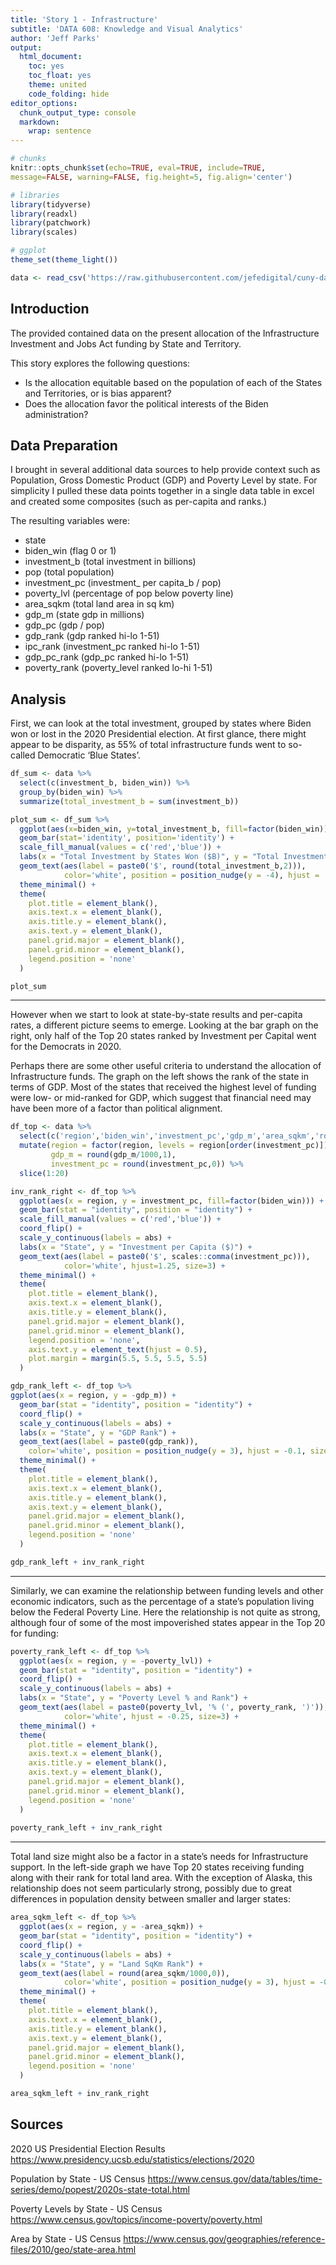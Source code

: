```yaml
---
title: 'Story 1 - Infrastructure'
subtitle: 'DATA 608: Knowledge and Visual Analytics'
author: 'Jeff Parks'
output:
  html_document:
    toc: yes
    toc_float: yes
    theme: united
    code_folding: hide
editor_options:
  chunk_output_type: console
  markdown: 
    wrap: sentence
---
```


```r
# chunks
knitr::opts_chunk$set(echo=TRUE, eval=TRUE, include=TRUE, 
message=FALSE, warning=FALSE, fig.height=5, fig.align='center')

# libraries
library(tidyverse)
library(readxl)
library(patchwork)
library(scales)

# ggplot
theme_set(theme_light())
```

```r
data <- read_csv('https://raw.githubusercontent.com/jefedigital/cuny-data-608-visual-analytics/main/assignments/week-01/story-1-infrastructure/story-1-data.csv')
```

## Introduction

The provided contained data on the present allocation of the Infrastructure Investment and Jobs Act funding by State and Territory.

This story explores the following questions:

-   Is the allocation equitable based on the population of each of the States and Territories, or is bias apparent?
-   Does the allocation favor the political interests of the Biden administration?

## Data Preparation

I brought in several additional data sources to help provide context such as Population, Gross Domestic Product (GDP) and Poverty Level by state.
For simplicity I pulled these data points together in a single data table in excel and created some composites (such as per-capita and ranks.)

The resulting variables were:

-   state
-   biden_win (flag 0 or 1)
-   investment_b (total investment in billions)
-   pop (total population)
-   investment_pc (investment\_ per capita_b / pop)
-   poverty_lvl (percentage of pop below poverty line)
-   area_sqkm (total land area in sq km)
-   gdp_m (state gdp in millions)
-   gdp_pc (gdp / pop)
-   gdp_rank (gdp ranked hi-lo 1-51)
-   ipc_rank (investment_pc ranked hi-lo 1-51)
-   gdp_pc_rank (gdp_pc ranked hi-lo 1-51)
-   poverty_rank (poverty_level ranked lo-hi 1-51)

## Analysis

First, we can look at the total investment, grouped by states where Biden won or lost in the 2020 Presidential election.
At first glance, there might appear to be disparity, as 55% of total infrastructure funds went to so-called Democratic 'Blue States'.

```r
df_sum <- data %>%
  select(c(investment_b, biden_win)) %>%
  group_by(biden_win) %>%
  summarize(total_investment_b = sum(investment_b))

plot_sum <- df_sum %>%
  ggplot(aes(x=biden_win, y=total_investment_b, fill=factor(biden_win))) +
  geom_bar(stat='identity', position='identity') +
  scale_fill_manual(values = c('red','blue')) +
  labs(x = "Total Investment by States Won ($B)", y = "Total Investment ($B)") +
  geom_text(aes(label = paste0('$', round(total_investment_b,2))),
            color='white', position = position_nudge(y = -4), hjust = .5, size=6) +
  theme_minimal() +
  theme(
    plot.title = element_blank(),
    axis.text.x = element_blank(),
    axis.title.y = element_blank(),
    axis.text.y = element_blank(),
    panel.grid.major = element_blank(),
    panel.grid.minor = element_blank(),
    legend.position = 'none'
  )

plot_sum
```

------------------------------------------------------------------------

However when we start to look at state-by-state results and per-capita rates, a different picture seems to emerge.
Looking at the bar graph on the right, only half of the Top 20 states ranked by Investment per Capital went for the Democrats in 2020.

Perhaps there are some other useful criteria to understand the allocation of Infrastructure funds.
The graph on the left shows the rank of the state in terms of GDP.
Most of the states that received the highest level of funding were low- or mid-ranked for GDP, which suggest that financial need may have been more of a factor than political alignment.

```r
df_top <- data %>%
  select(c('region','biden_win','investment_pc','gdp_m','area_sqkm','road_miles','gdp_rank', 'poverty_lvl', 'poverty_rank')) %>%
  mutate(region = factor(region, levels = region[order(investment_pc)]),
         gdp_m = round(gdp_m/1000,1),
         investment_pc = round(investment_pc,0)) %>%
  slice(1:20)

inv_rank_right <- df_top %>%
  ggplot(aes(x = region, y = investment_pc, fill=factor(biden_win))) +
  geom_bar(stat = "identity", position = "identity") +
  scale_fill_manual(values = c('red','blue')) +
  coord_flip() +
  scale_y_continuous(labels = abs) +
  labs(x = "State", y = "Investment per Capita ($)") +
  geom_text(aes(label = paste0('$', scales::comma(investment_pc))),
            color='white', hjust=1.25, size=3) +
  theme_minimal() +
  theme(
    plot.title = element_blank(),
    axis.text.x = element_blank(),
    axis.title.y = element_blank(),
    panel.grid.major = element_blank(),
    panel.grid.minor = element_blank(),
    legend.position = 'none',
    axis.text.y = element_text(hjust = 0.5),
    plot.margin = margin(5.5, 5.5, 5.5, 5.5)
  )

gdp_rank_left <- df_top %>%
ggplot(aes(x = region, y = -gdp_m)) +
  geom_bar(stat = "identity", position = "identity") +
  coord_flip() +
  scale_y_continuous(labels = abs) +
  labs(x = "State", y = "GDP Rank") +
  geom_text(aes(label = paste0(gdp_rank)),
    color='white', position = position_nudge(y = 3), hjust = -0.1, size=3) +
  theme_minimal() +
  theme(
    plot.title = element_blank(),
    axis.text.x = element_blank(),
    axis.title.y = element_blank(),
    axis.text.y = element_blank(),
    panel.grid.major = element_blank(),
    panel.grid.minor = element_blank(),
    legend.position = 'none'
  )

gdp_rank_left + inv_rank_right
```

------------------------------------------------------------------------

Similarly, we can examine the relationship between funding levels and other economic indicators, such as the percentage of a state's population living below the Federal Poverty Line.
Here the relationship is not quite as strong, although four of some of the most impoverished states appear in the Top 20 for funding:

```r
poverty_rank_left <- df_top %>%
  ggplot(aes(x = region, y = -poverty_lvl)) +
  geom_bar(stat = "identity", position = "identity") +
  coord_flip() +
  scale_y_continuous(labels = abs) +
  labs(x = "State", y = "Poverty Level % and Rank") +
  geom_text(aes(label = paste0(poverty_lvl, '% (', poverty_rank, ')')),
            color='white', hjust = -0.25, size=3) +
  theme_minimal() +
  theme(
    plot.title = element_blank(),
    axis.text.x = element_blank(),
    axis.title.y = element_blank(),
    axis.text.y = element_blank(),
    panel.grid.major = element_blank(),
    panel.grid.minor = element_blank(),
    legend.position = 'none'
  )
  
poverty_rank_left + inv_rank_right
```

------------------------------------------------------------------------

Total land size might also be a factor in a state's needs for Infrastructure support.
In the left-side graph we have Top 20 states receiving funding along with their rank for total land area.
With the exception of Alaska, this relationship does not seem particularly strong, possibly due to great differences in population density between smaller and larger states:

```r
area_sqkm_left <- df_top %>%
  ggplot(aes(x = region, y = -area_sqkm)) +
  geom_bar(stat = "identity", position = "identity") +
  coord_flip() +
  scale_y_continuous(labels = abs) +
  labs(x = "State", y = "Land SqKm Rank") +
  geom_text(aes(label = round(area_sqkm/1000,0)),
            color='white', position = position_nudge(y = 3), hjust = -0.25, size=3) +
  theme_minimal() +
  theme(
    plot.title = element_blank(),
    axis.text.x = element_blank(),
    axis.title.y = element_blank(),
    axis.text.y = element_blank(),
    panel.grid.major = element_blank(),
    panel.grid.minor = element_blank(),
    legend.position = 'none'
  )

area_sqkm_left + inv_rank_right
```

## Sources

2020 US Presidential Election Results <https://www.presidency.ucsb.edu/statistics/elections/2020>

Population by State - US Census <https://www.census.gov/data/tables/time-series/demo/popest/2020s-state-total.html>

Poverty Levels by State - US Census <https://www.census.gov/topics/income-poverty/poverty.html>

Area by State - US Census <https://www.census.gov/geographies/reference-files/2010/geo/state-area.html>
